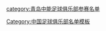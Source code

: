 {{Football squad with groups
|name=2007年青岛中能名单
|bgcolor=#0030A0
|bordercolor=#F8F8F8
|textcolor=#F8F8F8
|title=[[青岛中能足球俱乐部|<span style="color:#F8F8F8">青岛中能</span>]] — [[2007年中国足球超级联赛|<span style="color:#F8F8F8">2007年</span>]][[中国足球超级联赛|<span style="color:#F8F8F8">中超联赛</span>]]第8名
|group1=全年参赛球员
|list1=<div>
{{Football squad2 player|no=1|name=[[刘军 (足球守门员)|刘军]]}}
{{Football squad2 player|no=2|name=[[邱忠辉]]}}
{{Football squad2 player|no=3|name={{flagicon|CRO}} [[伊戈·保迪沙|伊戈尔]]}}
{{Football squad2 player|no=4|name=[[安帅]]}}
{{Football squad2 player|no=5|name=[[许景杰]]}}
{{Football squad2 player|no=6|name=[[刘清 (足球运动员)|刘清]]}}
{{Football squad2 player|no=7|name=[[秦升]]}}
{{Football squad2 player|no=8|name=[[史汉军]]}}
{{Football squad2 player|no=9|name={{flagicon|ROM}} [[杜米特鲁·米图|米图]]}}
{{Football squad2 player|no=10|name=[[郑龙]]}}
{{Football squad2 player|no=11|name=[[曲波 (足球运动员)|曲波]]}}
{{Football squad2 player|no=12|name=[[徐群]]}}
{{Football squad2 player|no=13|name=[[徐彤]]}}
{{Football squad2 player|no=14|name=[[胡俊]]}}
{{Football squad2 player|no=15|name=[[刘俊威]]}}
{{Football squad2 player|no=16|name=[[叶荣顺]]}}
{{Football squad2 player|no=17|name=[[刘健 (足球运动员)|刘健]]}}
{{Football squad2 player|no=18|name=[[刘志勇]]}}
{{Football squad2 player|no=19|name=[[许超]]}}
{{Football squad2 player|no=20|name=[[张天晗]]}}
{{Football squad2 player|no=21|name=[[姜宁]]}}
{{Football squad2 player|no=22|name=[[刘震理]]}}
{{Football squad2 player|no=23|name=[[姚江山]]}}
{{Football squad2 player|no=24|name=[[张博涵]]}}
{{Football squad2 player|no=25|name=[[邹正]]}}
{{Football squad2 player|no=26|name=[[孙江山]]}}
{{Football squad2 player|no=27|name=[[孙新波]]}}
{{Football squad2 player|no=28|name=[[王卓]]}}
{{Football squad2 player|no=29|name=[[邱昊]]}}
{{Football squad2 player|no=30|name=[[潘帅]]}}
{{Football squad2 player|no=31|name=[[万超]]}}
{{Football squad2 player|no=32|name=[[马龙]]}}
{{Football squad2 player|no=33|name=[[钱鼎]]}}
{{Football squad2 player|no=34|name={{flagicon|NGR}}[[阿格布]]}}

</div>
|group2=夏季转入球员
|list2=<div>

</div>
|group3=夏季转出球员
|list3=<div>

</div>
|group4=主教练
|list4=[[殷铁生]]
}}
<noinclude>
{{DEFAULTSORT:Qingdao Jonoon F.C. Squad 2007}}
[[category:青岛中能足球俱乐部参赛名单]]
[[Category:中国足球俱乐部名单模板]]
</noinclude>